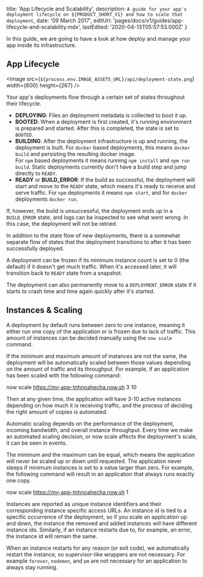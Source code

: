 
  title: 'App Lifecycle and Scalability',
  description: `A guide for your app's deployment lifecycle on ${PRODUCT_SHORT_V1} and how to scale that deployment`,
  date: '09 March 2017',
  editUrl: 'pages/docs/v1/guides/app-lifecycle-and-scalability.mdx',
  lastEdited: '2020-04-13T05:57:53.000Z'
}

In this guide, we are going to have a look at how <ProductNameShortV1 /> deploy and manage your app inside its infrastructure.

## App Lifecycle

<Image
  src={`${process.env.IMAGE_ASSETS_URL}/api/deployment-state.png`}
  width={600}
  height={267}
/>

Your app's deployments flow through a certain set of states throughout their lifecycle.

- **DEPLOYING**: Files an deployment metadata is collected to boot it up.
- **BOOTED**: When a deployment is first created, it's running environment is prepared and started. After this is completed, the state is set to `BOOTED`.
- **BUILDING**: After the deployment infrastructure is up and running, the deployment is built. For `docker` based deployments, this means `docker build` and persisting the resulting docker image.<br/>
  For `npm` based deployments it means running `npm install` and `npm run build`. Static deployments currently don't have a build step and jump directly to `READY`.
- **READY** or **BUILD_ERROR**: If the build as successful, the deployment will start and move to the `READY` state, which means it's ready to receive and serve traffic. For `npm` deployments it means `npm start`, and for `docker` deployments `docker run`.

If, however, the build is unsuccessful, the deployment ends up in a `BUILD_ERROR` state, and logs can be inspected to see what went wrong. In this case, the deployment will not be retried.

In addition to the state flow of new deployments, there is a somewhat separate flow of states that the deployment transitions to after it has been successfully deployed.

A deployment can be frozen if its minimum instance count is set to 0 (the default) if it doesn't get much traffic. When it's accessed later, it will transition back to `READY` state from a snapshot.

The deployment can also permanently move to a `DEPLOYMENT_ERROR` state if it starts to crash time and time again quickly after it's started.

## Instances & Scaling

A deployment by default runs between zero to one instance, meaning it either run one copy of the application or is frozen due to lack of traffic. This amount of instances can be decided manually using the `now scale` command.

If the minimum and maximum amount of instances are not the same, the deployment will be automatically scaled between those values depending on the amount of traffic and its throughput. For example, if an application has been scaled with the following command:

<TerminalInput>now scale https://my-app-tnhnoahecha.now.sh 3 10</TerminalInput>

Then at any given time, the application will have 3-10 active instances depending on how much it is receiving traffic, and the process of deciding the right amount of copies is automated.

Automatic scaling depends on the performance of the deployment, incoming bandwidth, and overall instance throughput. Every time we make an automated scaling decision, or now scale affects the deployment's scale, it can be seen in events.

The minimum and the maximum can be equal, which means the application will never be scaled up or down until requested. The application never sleeps if minimum instances is set to a value larger than zero. For example, the following command will result in an application that always runs exactly one copy.

<TerminalInput>now scale https://my-app-tnhnoahecha.now.sh 1</TerminalInput>

Instances are reported as unique instance identifiers and their corresponding instance specific access URLs. An instance id is tied to a specific occurrence of the deployment, so if you scale an application up and down, the instance the removed and added instances will have different instance ids. Similarly, if an instance restarts due to, for example, an error, the instance id will remain the same.

When an instance restarts for any reason (or exit code), we automatically restart the instance, so supervisor-like wrappers are not necessary. For example `forever`, `nodemon`, and `pm` are not necessary for an application to always stay running.


